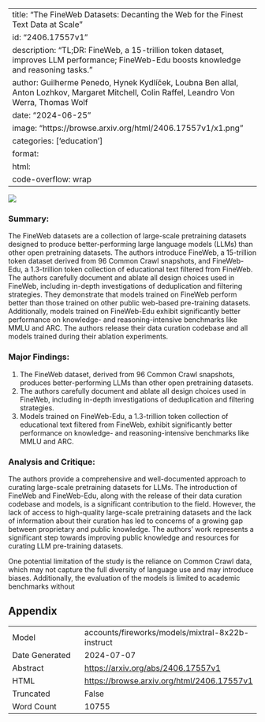 
---
title: "The FineWeb Datasets: Decanting the Web for the Finest Text Data at Scale"
id: "2406.17557v1"
description: "TL;DR: FineWeb, a 15-trillion token dataset, improves LLM performance; FineWeb-Edu boosts knowledge and reasoning tasks."
author: Guilherme Penedo, Hynek Kydlíček, Loubna Ben allal, Anton Lozhkov, Margaret Mitchell, Colin Raffel, Leandro Von Werra, Thomas Wolf
date: "2024-06-25"
image: "https://browse.arxiv.org/html/2406.17557v1/x1.png"
categories: ['education']
format:
  html:
    code-overflow: wrap
---

![](https://browse.arxiv.org/html/2406.17557v1/x1.png)

### Summary:
The FineWeb datasets are a collection of large-scale pretraining datasets designed to produce better-performing large language models (LLMs) than other open pretraining datasets. The authors introduce FineWeb, a 15-trillion token dataset derived from 96 Common Crawl snapshots, and FineWeb-Edu, a 1.3-trillion token collection of educational text filtered from FineWeb. The authors carefully document and ablate all design choices used in FineWeb, including in-depth investigations of deduplication and filtering strategies. They demonstrate that models trained on FineWeb perform better than those trained on other public web-based pre-training datasets. Additionally, models trained on FineWeb-Edu exhibit significantly better performance on knowledge- and reasoning-intensive benchmarks like MMLU and ARC. The authors release their data curation codebase and all models trained during their ablation experiments.

### Major Findings:
1. The FineWeb dataset, derived from 96 Common Crawl snapshots, produces better-performing LLMs than other open pretraining datasets.
2. The authors carefully document and ablate all design choices used in FineWeb, including in-depth investigations of deduplication and filtering strategies.
3. Models trained on FineWeb-Edu, a 1.3-trillion token collection of educational text filtered from FineWeb, exhibit significantly better performance on knowledge- and reasoning-intensive benchmarks like MMLU and ARC.

### Analysis and Critique:
The authors provide a comprehensive and well-documented approach to curating large-scale pretraining datasets for LLMs. The introduction of FineWeb and FineWeb-Edu, along with the release of their data curation codebase and models, is a significant contribution to the field. However, the lack of access to high-quality large-scale pretraining datasets and the lack of information about their curation has led to concerns of a growing gap between proprietary and public knowledge. The authors' work represents a significant step towards improving public knowledge and resources for curating LLM pre-training datasets.

One potential limitation of the study is the reliance on Common Crawl data, which may not capture the full diversity of language use and may introduce biases. Additionally, the evaluation of the models is limited to academic benchmarks without

## Appendix

|          |          |
|----------|----------|
| Model     | accounts/fireworks/models/mixtral-8x22b-instruct       |
| Date Generated     | 2024-07-07       |
| Abstract | [https://arxiv.org/abs/2406.17557v1](https://arxiv.org/abs/2406.17557v1)        |
| HTML     | [https://browse.arxiv.org/html/2406.17557v1](https://browse.arxiv.org/html/2406.17557v1)       |
| Truncated       | False       |
| Word Count       | 10755       |